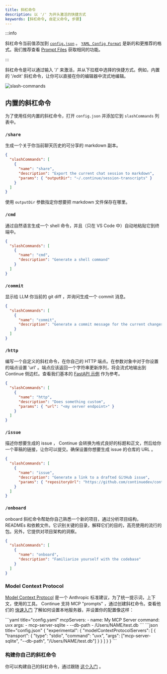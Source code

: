 ```yaml
---
title: 斜杠命令
description: 以 '/' 为开头激活的快捷方式
keywords: [斜杠命令, 自定义命令, 步骤]
---
```



:::info

斜杠命令当前值添加到 [`config.json`](../reference.md) 。 [`YAML Config Format`](../reference.md) 是新的和更推荐的格式。我们推荐查看 [Prompt Files](../customize/deep-dives/prompt-files.md) 获取相同的功能。

:::

斜杠命令是可以通过输入 '/' 来激活，并从下拉框中选择的快捷方式。例如，内置的 '/edit' 斜杠命令，让你可以直接在你的编辑器中流式地编辑。

![slash-commands](/img/slash-commands.png)

## 内置的斜杠命令

为了使用任何内置的斜杠命令，打开 `config.json` 并添加它到 `slashCommands` 列表中。

### `/share`

生成一个关于你当前聊天历史的可分享的 markdown 副本。

```json title="config.json"
{
  "slashCommands": [
    {
      "name": "share",
      "description": "Export the current chat session to markdown",
      "params": { "outputDir": "~/.continue/session-transcripts" }
    }
  ]
}
```

使用 `outputDir` 参数指定你想要把 markdown 文件保存在哪里。

### `/cmd`

通过自然语言生成一个 shell 命令，并且（只在 VS Code 中）自动地粘贴它到终端中。

```json title="config.json"
{
  "slashCommands": [
    {
      "name": "cmd",
      "description": "Generate a shell command"
    }
  ]
}
```

### `/commit`

显示给 LLM 你当前的 git diff ，并询问生成一个 commit 消息。

```json title="config.json"
{
  "slashCommands": [
    {
      "name": "commit",
      "description": "Generate a commit message for the current changes"
    }
  ]
}
```

### `/http`

编写一个自定义的斜杠命令，在你自己的 HTTP 端点。在参数对象中对于你设置的端点设置 'url' 。端点应该返回一个字符串更新序列，将会流式地输出到 Continue 侧边栏。查看我们基本的 [FastAPI 示例](https://github.com/continuedev/continue/blob/74002369a5e435735b83278fb965e004ae38a97d/core/context/providers/context_provider_server.py#L34-L45) 作为参考。

```json title="config.json"
{
  "slashCommands": [
    {
      "name": "http",
      "description": "Does something custom",
      "params": { "url": "<my server endpoint>" }
    }
  ]
}
```

### `/issue`

描述你想要生成的 issue ， Continue 会转换为格式良好的标题和正文，然后给你一个草稿的链接，让你可以提交。确保设置你想要生成 issue 的仓库的 URL 。

```json title="config.json"
{
  "slashCommands": [
    {
      "name": "issue",
      "description": "Generate a link to a drafted GitHub issue",
      "params": { "repositoryUrl": "https://github.com/continuedev/continue" }
    }
  ]
}
```

### `/onboard`

onboard 斜杠命令帮助你自己熟悉一个新的项目，通过分析项目结构， READMEs 和依赖文件。它识别关键的目录，解释它们的目的，高亮使用的流行的包。另外，它提供对项目架构的洞察。

```json title="config.json"
{
  "slashCommands": [
    {
      "name": "onboard",
      "description": "Familiarize yourself with the codebase"
    }
  ]
}
```

### Model Context Protocol

[Model Context Protocol](https://modelcontextprotocol.io/introduction) 是一个 Anthropic 标准建议，为了统一提示词，上下文，使用的工具。 Continue 支持 MCP "prompts" ，通过创建斜杠命令。查看他们的 [快速入门](https://modelcontextprotocol.io/quickstart) 了解如何设置本地服务器，并设置你的配置像这样：

<Tabs groupId="config-example">
  <TabItem value="yaml" label="YAML">
  ```yaml title="config.yaml"
  mcpServers:
    - name: My MCP Server
      command: uvx
      args:
        - mcp-server-sqlite
        - --db-path
        - /Users/NAME/test.db
  ```
  </TabItem>
  <TabItem value="json" label="JSON">
  ```json title="config.json"
  {
    "experimental": {
      "modelContextProtocolServers": [
        {
          "transport": {
            "type": "stdio",
            "command": "uvx",
            "args": ["mcp-server-sqlite", "--db-path", "/Users/NAME/test.db"]
          }  
        }
      ]
    }
  }
  ```
  </TabItem>
</Tabs>

### 构建你自己的斜杠命令

你可以构建自己的斜杠命令，通过跟随 [这个入门](/customize/tutorials/build-your-own-slash-command) 。
